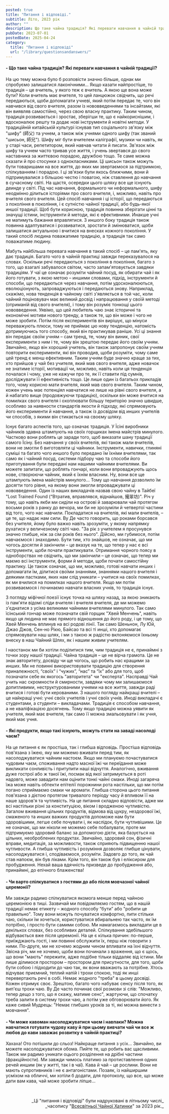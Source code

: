 ```yaml
---
posted: true
title: "Питання і відповіді."
subtitle: Літо, 2023 рік
author: ""
description: Що таке чайна традиція? Які переваги навчання в чайній традиції? Які продукти, якщо такі існують, можуть стати на заваді насолоді чаєм? Чи варто спілкуватися з гостями до або після мовчазної чайної церемонії? Чи може кавоман насолоджуватися чаєм і навпаки? Можна навчатися готувати чудову каву й при цьому вивчати чай чи все ж любов до кави заважає розвитку в чайній практиці?
pubDate: 2023-07-01
postedDate: 2025-04-24
category: 
  title: "Питання і відповіді"
  url: "/library/questionsandanswers/"
---
```


<h4 style="text-wrap: unset; color: var(--red);"> - Що таке чайна традиція? Які переваги навчання в чайній традиції?</h4>

На цю тему можна було б розповісти значно більше, однак ми спробуємо залишатися лаконічними... Якщо казати найпростіше, то традиція – це вчитель, у якого теж є вчитель. А якою ще вона може бути? Коли вчитель має вчителя, то цей ланцюжок свідчить, що речі передаються, щоби допомагати учневі, який потім передає те, чого він навчився від свого вчителя, разом із нововведеннями та інсайтами, які він виявляв самостійно, через свою власну практику. Таким чином, традиція розвивається і зростає, зберігши те, що є найкориснішим, і вдосконалює решту та додає нові інструменти й новітні методи. У традиційній китайській культурі існував тип соціального зв'язку між "шифу" (師父) та учнем, а також між учнями одного шифу (так званий "шисьон, 師兄"). Шифу міг бути вчителем каліграфії, музики чи навіть, як у старі часи, репетитором, який навчав читати й писати. Зв'язок між шифу та учнем часто тривав усе життя, і учень звертався до свого наставника за життєвою порадою, дружбою тощо. Те саме можна сказати й про стосунки з однокласниками. Ці шисьон також можуть бути товаришами на все життя, до яких ми звертаємося за підтримкою, спілкуванням і порадою. І ці зв'язки були якось ближчими, вони й підтримувалися з більшою честю і повагою, ніж ставлення до навчання в сучасному світі. На щастя, осередки цього шляху все ще існують деинде у світі. Під час навчання, формального чи неформального, шифу неодмінно ділиться історіями про свого вчителя, і, можливо, навіть про вчителя свого вчителя. Цей спосіб навчання і ці історії, що передаються з покоління в покоління, і є сутністю чайної традиції, або будь-якої иншої традиції. Щоб бути корисною, традиція повинна зберігати цінні та значущі істини, інструменти й методи, які є ефективними. Инакше учні не матимуть бажання вправлятися. З иншого боку традиція також повинна адаптуватися і розвиватися, зростати й змінюватися, щоби залишатися актуальною і вчитися на внесках кожного покоління. У такий спосіб людина поважатиме традицію, а традиція так само поважатиме людину.

Мабуть найбільша перевага навчання в такий спосіб – це пам'ять, яку дає традиція. Багато чого в чайній практиці завжди переказувалося на словах. Оскільки речі передаються з покоління в покоління, багато з того, що взагалі забувалося світом, часто запам'ятовується завдяки традиціям. У чаї це означає розуміти чайний посуд, як обирати чай і як його готувати, з якою метою – иншими словами, підхід, інструменти й способи, що передаються через навчання, потім удосконалюються, еволюціонують, запроваджуються і передаються знову. Наприклад, скажімо, нова тенденція в чайному світі з'являється в той час, коли чайний поціновувач має великий досвід і напрацювання у своїй методі (отриманій від свого вчителя), і тому він розуміє тонкощі цього нововведення. Уявімо, що цей любитель чаю знає історичні та економічні мотиви нового тренду, а також те, що він може і чого не може зробити. Потім після  експериментів він вирішує, що мінуси переважують плюси, тому не приймає цю нову тенденцію, натомість дотримуючись того способу, який він практикував раніше. Усі ці знання він передає своїм учням – сам тренд, те, чому він виник, свої експерименти з ним і те, чому він зрештою передає його своїм учням. Звичайно, якщо він хороший учитель, він також запропонує своїм учням повторити експерименти, які він проводив, щоби розуміти, чому саме цей тренд є менш ефективним. Таким учням буде значно краще за тих, хто прийшов у чай без учителя, який мав свого вчителя, адже новачок не знатиме історії, мотивації чи, можливо, навіть коли ця тенденція почалася і чому, уже не кажучи про те, як її ставити під сумнів, досліджувати її ефективність тощо. Це лише один із багатьох прикладів того, чому корисно мати вчителя, який мав свого вчителя. Таким чином, кожен учень має потенціял навчатися не лише на рівні свого вчителя, а й набагато вище (продовжуючи традицію), оскільки він може вчитися на помилках свого вчителя і охоплювати більшу територію значно швидше, особливо за наявности стандартів якости й підходу, які спрямовують його експерименти й навчання, а також із досвідом від инших учителів чи способів, з якими він стикається на своєму шляху.

Існує багато аспектів того, що означає традиція. У Їсіні виробники чайників здавна штампують на своїх горщиках імена майстрів минулого. Частково вони роблять це заради того, щоб виказати шану традиції самого Їсіну. Без навчання у своїх вчителів, які також мали вчителів, вони не змогли б виготовляти ці чайники. Інструменти, навички, глиняні суміші та багато чого иншого було передано їм їхніми вчителями, так само як і чайний посуд, системи підбору чаю та способи його приготування були передані нам нашими чайними вчителями. Ви можете запитати, що роблять гончарі, коли вони впроваджують щось нове, створюючи чайник, який є їхнім власним. Ну, вони все ще штампують імена майстрів минулого... Тому що навчання дозволило їм досягти того рівня, на якому вони змогли впроваджувати ці нововведення. Один із наших викладачів назвав свою чайну в Тайбеї "Lost Trained Found (“Втратив, вправлявся, віднайшов, 攏翠坊)". Річ у тому, що навіть якби ми сиділи на острові й заварювали чай протягом восьми років з ранку до вечора, ми би не зрозуміли й четвертої частини від того, чого нас навчили. Покладатися на вчителів, які мали вчителів, – це те, що надає нам сили. Ву Де часто говорить, що роками борсався без учителя, йому було важко навіть зрозуміти, у якому напрямку рухатися у величезному світі чаю. "За рік з учителем я просунувся значно глибше, ніж за сім років без нього". Дійсно, ми губимося, потім навчаємося і знаходимо. Бути тим, хто знайшов, не означає, що ми чогось досягли й закінчили – це вказує на те, що тепер у нас є всі інструменти, щоби почати практикувати. Отримання чорного поясу в одноборствах не свідчить, що ми закінчили – це означає, що тепер ми маємо всі інструменти, форми й методи, щоби почати самостійну практику. Це також означає, що ми, можливо, готові навчати инших і допомагати їм, ділитися своїми знаннями, знаннями нашого вчителя і деякими пастками, яких нам слід уникати – учитися на своїх помилках, як ми вчилися на помилках нашого вчителя. Якщо ми потім розвиваємося і починаємо навчати власних учнів, то традиція існує.

З погляду міфічної поезії існує точка на шляху назад, за якою зникають із пам'яти відомі сліди вчителя і вчителя вчителя, де ми можемо з'єднатися з усіма великими чайними вчителями минулого. Так само їсінський гончар може позначати свій горщик "Хвей Менчень", навіть якщо ця людина не має прямого відношення до його роду, і це тому, що Хвей Менчень вплинув на всі родові лінії. Так само Шеньнон, Лу Юй, Джао Джов, Сен-но Рікю, Байсао та всі ті инші, хто допомагає спрямовувати наш шлях, і ми з такою ж радістю вклоняємося їхньому внеску в наш Чайний Шлях, як і нашим живим учителям.

І наостанок ми би хотіли поділитися тим, чим традиція не є, принаймні з точки зору нашої традиції. Чайна традиція – це не вірча грамота. Це не знак авторитету, досвіду чи ще чогось, що робить нас кращими за инших. Ми не повинні використовувати традицію для створення приналежності, “своїх” і “чужих”, “нас” та “їх” або для того, щоб позначати себе як якогось "авторитета" чи "експерта". Насправді Чай учить нас скромности й смирности, завдяки чому ми залишаємося допитливими, неструктурованими учнями на все життя, завжди раді вчитися і готові бути керованими. З нашого погляду найкращі вчителі – це найкращі учні: учні своїх учителів і учні своїх учнів. Иноді викладачі є студентами, а студенти – викладачами. Традиція є способом навчання, а не кваліфікацією досягнень. Тому якщо традицію можна уявити як учителя, який має вчителя, так само її можна змальовувати і як учня, який має учня.

<h4 style="text-wrap: unset; color: var(--red);"> - Які продукти, якщо такі існують, можуть стати на заваді насолоді чаєм?</h4>

На це питання є як простіша, так і глибша відповідь. Простіша відповідь пов'язана з їжею, яку ми можемо вживати перед тим, як насолоджуватися чайним настоєм. Якщо ми плануємо почастуватися чудовим чаєм, споживання надто масної їжі чи переїдання може викликати сонливість і притупити наші відчуття. Аналогічно, вживання дуже гострої або ж такої їжі, посмак від якої затримується в роті надовго, може завадити нам оцінити тонкі чайні смаки. Иноді загаряча їжа може навіть обпекти епітелії порожнини рота настільки, що ми потім погано сприймаємо смаки чи аромати. Глибша сторона цього питання пов'язана з дієтою протягом тривалого періоду часу й впливом її на наше здоров'я та чутливість. На це питання складно відповісти, адже ми всі настільки різні за конституцією, віком і вродженою чутливістю. Загалом вживання цільних продуктів, відмова від цукру, нездорової їжі, смаженого та инших важких продуктів допоможе нам бути здоровішими, легше себе почувати і, як наслідок, бути чутливішими. Це не означає, що ми ніколи не можемо себе побалувати, проте ми підтримуємо здоровий баланс за допомогою дієти, яка базується на цільних, необроблених продуктах. Звичайно, здоровий сон, фізичні вправи, медитація, за можливости, також сприяють підвищенню нашої чутливости. А глибша чутливість і розуміння дозволяє глибше цінувати, насолоджуватися і, сподіваємося, розуміти. Задовго до того, як чай став напоєм, він був ліками. Крім того, він також був і еліксиром для пробудження. Нехай ваша вдячність призведе до пробудження або, принаймні, до епічного блаженства!

<h4 style="text-wrap: unset; color: var(--red);"> - Чи варто спілкуватися з гостями до або після мовчазної чайної церемонії?</h4>

Ми завжди радимо спілкуватися якомога менше перед чайною церемонією в тиші. Зазвичай ми повідомляємо гостям, що в нашій традиції немає етикету – жодного способу “бути” або "робити це правильно". Тому вони можуть почуватися комфортно, пити стільки чаю, скільки їм хочеться, користуватися вбиральнею так часто, як їм потрібно, і просто бути самими собою. Ми намагаємось викладати це в декількох словах, без особливих деталей. Спілкування здебільшого відбувається вже після церемонії. На це є кілька причин: по-перше, приїжджають гості, і ми повинні обслужити їх, перш ніж говорити з ними. По-друге, ми не хочемо жодним чином впливати на їхні відчуття. Звісна річ, ми не хочемо, щоби вони починали з враження, що є щось, що вони "мають" пережити, адже подібне тільки віддаляє від істини. Ми лише ділимося простором – простором для присутности, для того, щоби бути собою і підходити до чаю так, як вони вважають за потрібне. Хтось відчуває приємний, теплий напій і трохи спокою, тоді як инші перевертають речі в собі. Немає жодного "треба" в цьому досвіді. Кожен отримує своє. Зрештою, багато чого набуває сенсу після того, як вип'єш трохи чаю. Ву Де часто починає свої розмови зі слів: "Можливо, тепер дещо з того, що я скажу, матиме сенс", жартуючи, що спочатку треба залити в систему трохи чаю, а потім уже обговорювати його. Як каже сивий Мудрець: "Немає глибших уроків за ті, які можна винести з мовчання".

<h4 style="text-wrap: unset; color: var(--red);"> - Чи може кавоман насолоджуватися чаєм і навпаки? Можна навчатися готувати чудову каву й при цьому вивчати чай чи все ж любов до кави заважає розвитку в чайній практиці?</h4>

Хахаха! Ото потішили до сльоз! Найкраще питання з усіх… Звичайно, ви можете насолоджуватися обома. Пийте те, що робить вас щасливими. Також ми радимо уникати оцього розділення на дрібні частини (фракційности). Ми завжди чимось платимо за протиставлення одних речей иншим (як у житті, так і в чаї). Кава й чай – це рослини. Вони не мають супротивників і не є антагоністами. Позаяк, із найширшим усміхом на обличчі, ми хотіли б додати, для протоколу, що все, що може дати вам кава, чай може зробити ліпше...

<p>&nbsp;</p>

<p align="right" style="font-size: 0.9rem;">_Ці "питання і відповіді" були надруковані в літньому числі_<br />_часопису "<a href="http://www.globalteahut.org/" target="_blank" rel="noopener">Всесвітньої Чайної Хатинки</a>" за 2023 рік._</p>
